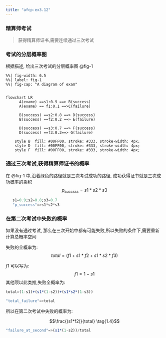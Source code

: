 ```yaml
---
title: "afcp-ex3.12"
---
```


### 精算师考试
> 获得精算师证书,需要连续通过三次考试

### 考试的分层概率图

根据描述, 绘出三次考试的分层概率图 @fig-1

```mermaid
%%| fig-width: 6.5
%%| label: fig-1
%%| fig-cap: "A diagram of exam"


flowchart LR
      A(exame) ==s1:0.9 ==> B(success)
      A(exame) == f1:0.1 ==>C(failure)
      
      B(success) ==s2:0.8 ==> D(success)
      B(success) ==f2:0.2 ==> E(failure)
      
      D(success) ==s3:0.7 ==> F(success)
      D(success) ==f3:0.3==> G(failure)
      
    style B  fill: #00FF00, stroke: #333, stroke-width: 4px;
    style D  fill: #00FF00, stroke: #333, stroke-width: 4px;
    style F  fill: #00FF00, stroke: #333, stroke-width: 4px;
```

### 通过三次考试,获得精算师证书的概率

在 @fig-1 中,沿着绿色的路径就是三次考试成功的路径, 成功获得证书就是三次成功概率的乘积
$$p_{succsss}=s1*s2*s3  \tag{1.1}$$

```julia
   s1=0.9;s2=0.8;s3=0.7
   "p_success"=>s1*s2*s3

```


### 在第二次考试中失败的概率
如果没有通过考试, 那么在三次开始中都有可能失败,所以失败的条件下,需要重新计算总概率空间

失败的全概率为:
$$total=(f1+s1*f2+s1*s2*f3) \tag{1.2}$$

$f1$ 可以写为:
$$f1=1-s1 \tag{1.3}$$
其他项以此类推,失败全概率为:

```julia

total=(1-s1)+(s1*(1-s2))+(s1*s2*(1-s3))

"total_failure"=>total
```
所以在第二次考试中失败的概率为:

$$\frac{(s1*f2)}{total} \tag{1.4}$$

```julia
"failure_at_second"=>(s1*(1-s2))/total
```


